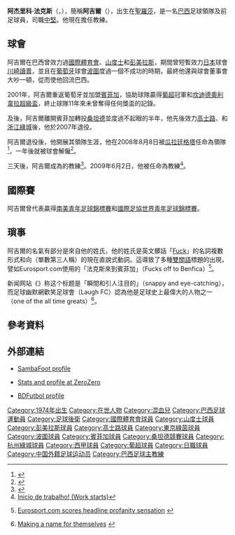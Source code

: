 {{noteta
|G1=足球
|G2=西甲
|G3=南美球會
|1=zh-hans:波尔图;zh-hk:波圖;zh-tw:波多;
|2=zh-hans:本菲卡;zh-hk:賓菲加;zh-tw:本菲卡;
}}
{{Infobox Football biography
| playername = 阿吉爾<br>''Argel''
| fullname = Argélico Fucks
| image = Argel Fucks 2016.jpg
| dateofbirth = {{birth date and age|1974|9|4}}
| cityofbirth = [[聖羅莎_(南里奧格蘭德州)|聖羅莎]]
| countryofbirth = [[巴西|巴西]]
| height = {{height|m=1.77}}
| weight = {{weight|kg=75}}
| currentclub = {{Link-en|卡皮尼斯足球會|Campinense Clube|卡皮尼斯}}（教練）
| position = [[中堅|中堅]]
| years = 1992–95<br>1995–97<br>1997–98<br>1999<br>2000<br>2001–04<br>2005<br>2005<br>2006<br>2007
| clubs = [[國際體育會|國際體育會]]<br>[[東京綠茵|川崎讀賣]]<br>[[山度士足球會|山度士]]<br>[[波圖足球會|波圖]]<br>[[彭美拉斯足球會|彭美拉斯]]<br>[[賓菲加足球會|賓菲加]]<br>[[桑坦德競技|桑坦德]]<br>[[高士路體育會|高士路]]<br>{{Link-en|高校體育會|Sport Club Ulbra|尤奧布拉}}<br>[[杭州綠城足球會|浙江綠城]]
| caps(goals) = 42 (3)<br>32 (0)<br>21 (2)<br>5 (1)<br>43 (10)<br>88 (6)<br>2 (0)<br>2 (0)<br>10 (0)<br>22 (1)
| nationalyears = 1993
| nationalteam = {{Link-en|巴西20歲以下國家足球隊|Brazil national under-20 football team|巴西U20}}
| nationalcaps(goals) = 1 (0)
| manageryears = 2008–09<br/>2009<br/>2009–
| managerclubs = [[瓜拉廷格塔足球會|瓜拉廷格塔]]<br/>{{Link-en|南卡希亞斯社會體育及康樂會|Sociedade Esportiva e Recreativa Caxias do Sul|南卡希亞斯}}<br/> {{Link-en|卡皮尼斯足球會|Campinense Clube|卡皮尼斯}}
}}
'''阿杰里科·法克斯'''（'''{{lang-pt|Argélico Fucks}}'''，{{bd|1974年|9月4日|catIdx=Fucks ,Argélico}}），簡稱'''阿吉爾'''（'''{{lang-pt|Argel}}'''），出生在[[聖羅莎_(南里奧格蘭德州)|聖羅莎]]，是一名[[巴西|巴西]]足球領隊及前足球員，司職[[中堅|中堅]]。他現在{{Link-en|卡皮尼斯足球會|Campinense Clube|卡皮尼斯}}擔任教練。

==球會==
阿吉爾在巴西曾效力過[[國際體育會|國際體育會]]、[[山度士足球會|山度士]]和[[彭美拉斯足球會|彭美拉斯]]，期間曾短暫效力[[日本|日本]]球會[[東京綠茵|川崎讀賣]]，並且在[[葡萄牙|葡萄牙]]球會[[波圖足球會|波圖]]度過一個不成功的時期，最終他還與球會董事會大吵一頓，從而使他回流巴西。

2001年，阿吉爾重返葡萄牙並加盟[[賓菲加足球會|賓菲加]]，協助球隊贏得[[葡萄牙足球超級聯賽|葡超]]冠軍和[[坎迪德奧利韋拉超級盃|坎迪德奧利韋拉超級盃]]，終止球隊11年來未曾奪得任何獎盃的記錄。

及後，阿吉爾離開賓菲加轉投[[桑坦德競技|桑坦德]]並度過不起眼的半年，他先後效力[[高士路體育會|高士路]]、{{Link-en|高校體育會|Sport Club Ulbra|尤奧布拉}}和[[杭州綠城足球會|浙江綠城]]後，他於2007年退役。

阿吉爾退役後，他開展其領隊生涯，他在2008年8月8日被[[瓜拉廷格塔足球會|瓜拉廷格塔]]任命為領隊<ref name="guaratinguetá1">{{cite web|title=Argel é o novo técnico do Guaratinguetá (Argel's new Guaratinguetá coach)|url=http://placar.abril.com.br/noticias/html/20080508_508682.shtml|accessdate=2009-04-13|date=2008-03-08|publisher=Placar|language=pt|deadurl=yes|archiveurl=https://web.archive.org/web/20090420104242/http://placar.abril.com.br/noticias/html/20080508_508682.shtml|archivedate=2009-04-20}}</ref>，一年後就被球會解僱<ref name="guaratinguetá2">{{cite web|title=Após demitir Argel, Guaratinguetá contrata Estevam Soares (After firing Argel, Guaratinguetá hires Estevam Soares)|url=http://esportes.terra.com.br/futebol/estaduais/2009/interna/0,,OI3488900-EI12403,00-Apos+demitir+Argel+Guaratingueta+contrata+Estevam+Soares.html|accessdate=2009-04-13|date=2009-02-02|publisher=Terra|language=pt|archive-date=2012-02-18|archive-url=https://web.archive.org/web/20120218202807/http://esportes.terra.com.br/futebol/estaduais/2009/interna/0,,OI3488900-EI12403,00-Apos+demitir+Argel+Guaratingueta+contrata+Estevam+Soares.html|dead-url=no}}</ref>。

三天後，阿吉爾成為{{Link-en|南卡希亞斯社會體育及康樂會|Sociedade Esportiva e Recreativa Caxias do Sul|南卡希亞斯}}的教練<ref name="caxias">{{cite web|title=Ex-zagueiro Argel é o novo técnico do Caxias (Former stopper Argel is new Caxias coach)|url=http://esportes.terra.com.br/futebol/estaduais/2009/interna/0,,OI3496589-EI12400,00-Exzagueiro+Argel+e+o+novo+tecnico+do+Caxias.html|accessdate=2009-04-13|date=2009-02-05|publisher=Terra|language=pt|archive-date=2012-03-02|archive-url=https://web.archive.org/web/20120302164405/http://esportes.terra.com.br/futebol/estaduais/2009/interna/0,,OI3496589-EI12400,00-Exzagueiro+Argel+e+o+novo+tecnico+do+Caxias.html|dead-url=no}}</ref>。2009年6月2日，他被{{Link-en|卡皮尼斯足球會|Campinense Clube|卡皮尼斯}}任命為教練<ref> {{pt icon}}[http://www.campinensenet.com.br/index2.php?pg=noticia&id=525 Inicio de trabalho! (Work starts)]{{dead link|date=六月 2017 |bot=InternetArchiveBot }}</ref>。

==國際賽==
阿吉爾曾代表{{Link-en|巴西20歲以下國家足球隊|Brazil national under-20 football team|巴西U20}}贏得[[南美青年足球錦標賽|南美青年足球錦標賽]]和[[國際足協世界青年足球錦標賽|國際足協世界青年足球錦標賽]]。

==瑣事==
阿吉爾的名氣有部分是來自他的姓氏，他的姓氏是英文髒話「[[Fuck|Fuck]]」的名詞複數形式和向（單數第三人稱）的現在直說式動詞。這導致了多種[[雙關語|雙關語]]標題的出現，譬如Eurosport.com使用的「法克斯來到賓菲加」（Fucks off to Benfica）<ref>{{en}}[http://www.theregister.co.uk/2001/09/11/eurosport_com_scores_headline_profanity/ Eurosport.com scores headline profanity sensation] {{Wayback|url=http://www.theregister.co.uk/2001/09/11/eurosport_com_scores_headline_profanity/ |date=20190621035411 }}</ref>。

新闻网站《{{Link-en|註冊者|The Register}}》称这个标题是「瞬間和引人注目的」（snappy and eye-catching），而足球幽默網歡笑足球會（Laugh FC）認為他是足球史上最偉大的人物之一（one of the all time greats）<ref name="laugh_fc">{{en}}[http://www.laughfc.co.uk/stories/story.php?id=547 Making a name for themselves] {{webarchive|url=https://web.archive.org/web/20051123050425/http://www.laughfc.co.uk/stories/story.php?id=547 |date=2005-11-23 }}</ref>。

==參考資料==
{{Reflist}}

==外部連結==
*{{en}}[http://www.sambafoot.com/en/players/662_Argel.html SambaFoot profile] {{Wayback|url=http://www.sambafoot.com/en/players/662_Argel.html |date=20190615130952 }}
*{{en}}[http://www.zerozerofootball.com/player/argel/current/profile/0/default/49/?search=1 Stats and profile at ZeroZero] {{Wayback|url=http://www.zerozerofootball.com/player/argel/current/profile/0/default/49/?search=1 |date=20190607131357 }}
*{{en}}[http://www.bdfutbol.com/en/j/j270.html BDFutbol profile] {{Wayback|url=http://www.bdfutbol.com/en/j/j270.html |date=20190610124843 }}

{{DEFAULTSORT:Fucks ,Argélico}}

[[Category:1974年出生|Category:1974年出生]]
[[Category:在世人物|Category:在世人物]]
[[Category:混血兒|Category:混血兒]]
[[Category:巴西足球運動員|Category:巴西足球運動員]]
[[Category:足球後衛|Category:足球後衛]]
[[Category:國際體育會球員|Category:國際體育會球員]]
[[Category:山度士球員|Category:山度士球員]]
[[Category:彭美拉斯球員|Category:彭美拉斯球員]]
[[Category:高士路球員|Category:高士路球員]]
[[Category:東京綠茵球員|Category:東京綠茵球員]]
[[Category:波圖球員|Category:波圖球員]]
[[Category:賓菲加球員|Category:賓菲加球員]]
[[Category:桑坦德競賽球員|Category:桑坦德競賽球員]]
[[Category:杭州綠城球員|Category:杭州綠城球員]]
[[Category:西甲球員|Category:西甲球員]]
[[Category:葡超球員|Category:葡超球員]]
[[Category:日職球員|Category:日職球員]]
[[Category:中国外籍足球运动员|Category:中国外籍足球运动员]]
[[Category:巴西足球主教練|Category:巴西足球主教練]]